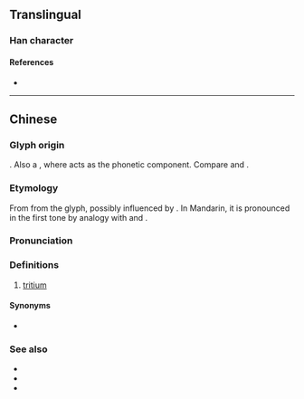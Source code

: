 {{character info/new}}
==Translingual==

===Han character===
{{Han char|rn=84|rad=气|as=03|sn=7|four=80217|canj=ONLLL|ids=⿹气川}}

====References====
* {{Han ref|kx=0599.041|hdz=32010.080|uh=6C1A|ud=27674|bh=CB4A|bd=52042}}

----

==Chinese==
{{zh-forms}}

===Glyph origin===
{{Han etym}}
{{Han compound|气|t1=gas|川|t2=three|ls=ic}}. Also a {{liushu|psc|nocap=y}}, where {{zh-l|川}} acts as the phonetic component. Compare {{zh-l|*氘|deuterium}} and {{zh-l|*氚|tritium}}.

===Etymology===
From {{zh-l|川}} from the glyph, possibly influenced by {{cog|NL.|tritium}}. In Mandarin, it is pronounced in the first tone by analogy with {{zh-l|氕|protium}} and {{zh-l|氘|deuterium}}.

===Pronunciation===
{{zh-pron
|m=chuān
|c=cyun1
|h=pfs=
|md=
|mn=
|w=
|cat=n
}}

===Definitions===
{{zh-hanzi}}

# [[tritium]]

====Synonyms====
* {{zh-l|超重氫}}

===See also===
* {{zh-l|氕|protium}}
* {{zh-l|氘|deuterium}}
* {{zh-l|氫|hydrogen}}

{{zh-cat|Three}}